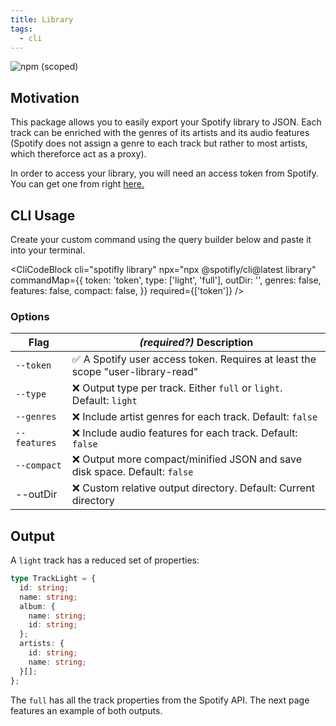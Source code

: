 ```yaml
---
title: Library
tags:
  - cli
---
```


![npm (scoped)](https://img.shields.io/npm/v/@spotifly/library)

## Motivation

This package allows you to easily export your Spotify library to JSON. Each track can be enriched with the genres of its artists and its audio features (Spotify does not assign a genre to each track but rather to most artists, which thereforce act as a proxy).

In order to access your library, you will need an access token from Spotify. You can get one from right [here.](/docs/authorization)

## CLI Usage

Create your custom command using the query builder below and paste it into your terminal.


<CliCodeBlock
  cli="spotifly library"
  npx="npx @spotifly/cli@latest library"
  commandMap={{
    token: 'token',
    type: ['light', 'full'],
    outDir: '',
    genres: false,
    features: false,
    compact: false,
  }}
  required={['token']}
/>

### Options

| Flag         | _(required?)_ Description                                                       |
| ------------ | ------------------------------------------------------------------------------- |
| `--token`    | ✅ A Spotify user access token. Requires at least the scope "user-library-read" |
| `--type`     | ❌ Output type per track. Either `full` or `light`. Default: `light`            |
| `--genres`   | ❌ Include artist genres for each track. Default: `false`                       |
| `--features` | ❌ Include audio features for each track. Default: `false`                      |
| `--compact`  | ❌ Output more compact/minified JSON and save disk space. Default: `false`      |
| --outDir     | ❌ Custom relative output directory. Default: Current directory                 |

## Output

A `light` track has a reduced set of properties:

```ts
type TrackLight = {
  id: string;
  name: string;
  album: {
    name: string;
    id: string;
  };
  artists: {
    id: string;
    name: string;
  }[];
};
```

The `full` has all the track properties from the Spotify API. The next page features an example of both outputs.
